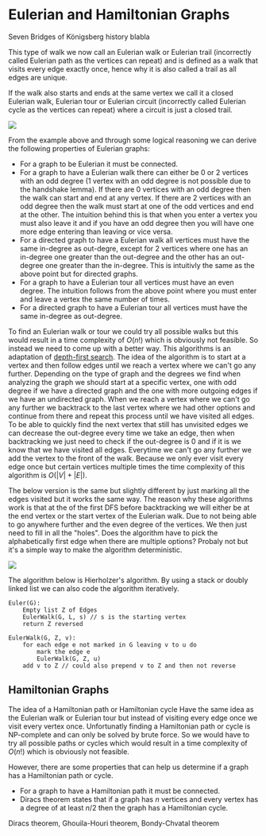 
# Eulerian and Hamiltonian Graphs

<Callout type="todo">
    Seven Bridges of Königsberg history blabla
</Callout>

This type of walk we now call an Eulerian walk or Eulerian trail (incorrectly called Eulerian path as the vertices can repeat) and is defined as a 
walk that visits every edge exactly once, hence why it is also called a trail as all edges are unique.

If the walk also starts and ends at the same vertex we call it a closed Eulerian walk, Eulerian tour or Eulerian circuit (incorrectly called Eulerian cycle as the vertices can repeat) 
where a circuit is just a closed trail.

<Image 
    src="/cs/graphsEulerian.png"
    caption="Two Eulerian graphs. Note that the arrows indicate the direction of the walk and not the direction of the edges."
/>

From the example above and through some logical reasoning we can derive the following properties of Eulerian graphs:
- For a graph to be Eulerian it must be connected.
- For a graph to have a Eulerian walk there can either be 0 or 2 vertices with an odd degree (1 vertex with an odd degree is not possible due to 
the handshake lemma). If there are 0 vertices with an odd degree then the walk can start and end at any vertex. If there are 2 vertices with an odd degree 
then the walk must start at one of the odd vertices and end at the other. The intuition behind this is that when you enter a vertex you must also leave it 
and if you have an odd degree then you will have one more edge entering than leaving or vice versa.
- For a directed graph to have a Eulerian walk all vertices must have the same in-degree as out-degre, except for 2 vertices where one has an in-degree 
one greater than the out-degree and the other has an out-degree one greater than the in-degree. This is intuitivly the same as the above point but for 
directed graphs.
- For a graph to have a Eulerian tour all vertices must have an even degree. The intuition follows from the above point where you must enter and leave 
a vertex the same number of times.
- For a directed graph to have a Eulerian tour all vertices must have the same in-degree as out-degree.

To find an Eulerian walk or tour we could try all possible walks but this would result in a time complexity of $O(n!)$ which is obviously not feasible. 
So instead we need to come up with a better way. This algorithms is an adaptation of [depth-first search](/digitalGarden/cs/algorithmsDataStructures/graphsNetworks/depthFirstSearch). 
The idea of the algorithm is to start at a vertex and then follow edges until we reach a vertex where we can't go any further. 
Depending on the type of graph and the degrees we find when analyzing the graph we should start at a specific vertex, one with odd degree if we have a 
directed graph and the one with more outgoing edges if we have an undirected graph. 
When we reach a vertex where we can't go any further we backtrack to the last vertex where we had other options and continue from there and repeat 
this process until we have visited all edges. To be able to quickly find the next vertex that still has unvisited edges we can decrease the out-degree 
every time we take an edge, then when backtracking we just need to check if the out-degree is 0 and if it is we know that we have visited all edges.
Everytime we can't go any further we add the vertex to the front of the walk. Because we only ever visit every edge once but certain vertices multiple
times the time complexity of this algorithm is $O(|V| + |E|)$.

The below version is the same but slightly different by just marking all the edges visited but it works the same way. The reason why these algorithms 
work is that at the of the first DFS before backtracking we will either be at the end vertex or the start vertex of the Eulerian walk. Due to not being able 
to go anywhere further and the even degree of the vertices. We then just need to fill in all the "holes".
Does the algorithm have to pick the alphabetically first edge when there are multiple options? Probaly not but it's a simple way to make the algorithm 
deterministic.

<Image 
    src="/cs/graphsHierholzer.png"
    caption="The recursion tree of the Hierholzer's algorithm. The pink path is not the same as the recursion tree but is also a valid Eulerian walk."
/>

The algorithm below is Hierholzer's algorithm. By using a stack or doubly linked list we can also code the algorithm iteratively.

```pseudocode
Euler(G):
    Empty list Z of Edges
    EulerWalk(G, L, s) // s is the starting vertex
    return Z reversed

EulerWalk(G, Z, v):
    for each edge e not marked in G leaving v to u do
        mark the edge e
        EulerWalk(G, Z, u)
    add v to Z // could also prepend v to Z and then not reverse
```

## Hamiltonian Graphs

The idea of a Hamiltonian path or Hamiltonian cycle Have the same idea as the Eulerian walk or Eulerian tour but instead of visiting every edge once 
we visit every vertex once. Unfortunatly finding a Hamiltonian path or cycle is NP-complete and can only be solved by brute force. 
So we would have to try all possible paths or cycles which would result in a time complexity of $O(n!)$ which is obviously not feasible. 

However, there are some properties that can help us determine if a graph has a Hamiltonian path or cycle. 

- For a graph to have a Hamiltonian path it must be connected.
- Diracs theorem states that if a graph has $n$ vertices and every vertex has a degree of at least $n/2$ then the graph has a Hamiltonian cycle.

Diracs theorem, Ghouila-Houri theorem, Bondy-Chvatal theorem
